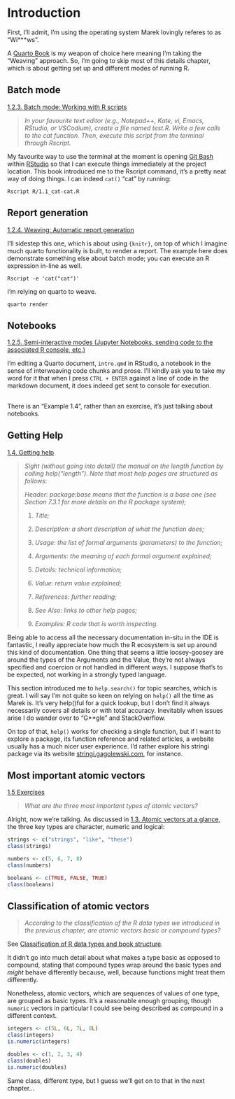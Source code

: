 # Introduction

First, I'll admit, I'm using the operating system Marek lovingly referes to as "Wi\*\*\*ws".

A [Quarto Book](https://quarto.org/docs/books/) is my weapon of choice here meaning I'm taking the "Weaving" approach. So, I'm going to skip most of this details chapter, which is about getting set up and different modes of running R.

## Batch mode

[1.2.3. Batch mode: Working with R scripts](https://deepr.gagolewski.com/chapter/110-basics.html#batch-mode-working-with-r-scripts)

> *In your favourite text editor (e.g., Notepad++, Kate, vi, Emacs, RStudio, or VSCodium), create a file named test.R. Write a few calls to the cat function. Then, execute this script from the terminal through Rscript.*

My favourite way to use the terminal at the moment is opening [Git Bash](https://gitforwindows.org/) within [RStudio](https://posit.co/download/rstudio-desktop/) so that I can execute things immediately at the project location. This book introduced me to the Rscript command, it's a pretty neat way of doing things. I can indeed `cat()` "cat" by running:

```         
Rscript R/1.1_cat-cat.R
```

## Report generation

[1.2.4. Weaving: Automatic report generation](https://deepr.gagolewski.com/chapter/110-basics.html#weaving-automatic-report-generation)

I'll sidestep this one, which is about using `{knitr}`, on top of which I imagine much quarto functionality is built, to render a report. The example here does demonstrate something else about batch mode; you can execute an R expression in-line as well.

```         
Rscript -e 'cat("cat")'
```

I'm relying on quarto to weave.

```         
quarto render
```

## Notebooks

[1.2.5. Semi-interactive modes (Jupyter Notebooks, sending code to the associated R console, etc.)](https://deepr.gagolewski.com/chapter/110-basics.html#weaving-automatic-report-generation)

I'm editing a Quarto document, `intro.qmd` in RStudio, a notebook in the sense of interweaving code chunks and prose. I'll kindly ask you to take my word for it that when I press `CTRL + ENTER` against a line of code in the markdown document, it does indeed get sent to console for execution.

## 

There is an "Example 1.4", rather than an exercise, it's just talking about notebooks.

## Getting Help

[1.4. Getting help](https://deepr.gagolewski.com/chapter/110-basics.html#exercises)

> *Sight (without going into detail) the manual on the length function by calling help("length"). Note that most help pages are structured as follows:*
>
> *Header: package:base means that the function is a base one (see Section 7.3.1 for more details on the R package system);*
>
> 1.  *Title;*
>
> 2.  *Description: a short description of what the function does;*
>
> 3.  *Usage: the list of formal arguments (parameters) to the function;*
>
> 4.  *Arguments: the meaning of each formal argument explained;*
>
> 5.  *Details: technical information;*
>
> 6.  *Value: return value explained;*
>
> 7.  *References: further reading;*
>
> 8.  *See Also: links to other help pages;*
>
> 9.  *Examples: R code that is worth inspecting.*

Being able to access all the necessary documentation in-situ in the IDE is fantastic, I really appreciate how much the R ecosystem is set up around this kind of documentation. One thing that seems a little loosey-goosey are around the types of the Arguments and the Value, they're not always specified and coercion or not handled in different ways. I suppose that's to be expected, not working in a strongly typed language.

This section introduced me to `help.search()` for topic searches, which is great. I will say I'm not quite so keen on relying on `help()` all the time as Marek is. It's very help()ful for a quick lookup, but I don't find it always necessarily covers all details or with total accuracy. Inevitably when issues arise I do wander over to "G\*\*gle" and StackOverflow.

On top of that, `help()` works for checking a single function, but if I want to explore a package, its function reference and related articles, a website usually has a much nicer user experience. I'd rather explore his stringi package via its website [stringi.gagolewski.com](https://stringi.gagolewski.com "stringi website"), for instance.

## Most important atomic vectors

[1.5 Exercises](https://deepr.gagolewski.com/chapter/110-basics.html#exercises)

> *What are the three most important types of atomic vectors?*

Alright, now we're talking. As discussed in [1.3. Atomic vectors at a glance](https://deepr.gagolewski.com/chapter/110-basics.html#atomic-vectors-at-a-glance), the three key types are character, numeric and logical:

```r
strings <- c("strings", "like", "these")
class(strings)

numbers <- c(5, 6, 7, 8)
class(numbers)

booleans <- c(TRUE, FALSE, TRUE)
class(booleans)
```

## Classification of atomic vectors

> *According to the classification of the R data types we introduced in the previous chapter, are atomic vectors basic or compound types?*

See [Classification of R data types and book structure](https://deepr.gagolewski.com/chapter/000-preface.html#classification-of-r-data-types-and-book-structure).

It didn't go into much detail about what makes a type basic as opposed to compound, stating that compound types wrap around the basic types and *might* behave differently because, well, because functions might treat them differently.

Nonetheless, atomic vectors, which are sequences of values of one type, are grouped as basic types. It's a reasonable enough grouping, though `numeric` vectors in particular I could see being described as compound in a different context.

```r
integers <- c(5L, 6L, 7L, 8L)
class(integers)
is.numeric(integers)

doubles <- c(1, 2, 3, 4)
class(doubles)
is.numeric(doubles)
```

Same class, different type, but I guess we'll get on to that in the next chapter...
